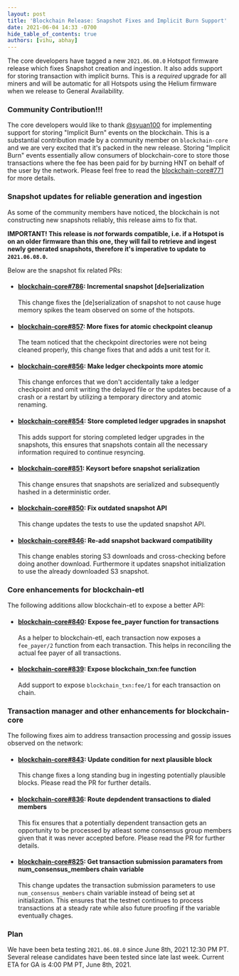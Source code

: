 ```yaml
---
layout: post
title: 'Blockchain Release: Snapshot Fixes and Implicit Burn Support'
date: 2021-06-04 14:33 -0700
hide_table_of_contents: true
authors: [vihu, abhay]
---
```


The core developers have tagged a new `2021.06.08.0` Hotspot firmware release which fixes Snapshot
creation and ingestion. It also adds support for storing transaction with implicit burns. This is a
_required_ upgrade for all miners and will be automatic for all Hotspots using the Helium firmware
when we release to General Availability.

<!--truncate-->

### Community Contribution!!!

The core developers would like to thank [@syuan100](https://github.com/syuan100) for implementing
support for storing "Implicit Burn" events on the blockchain. This is a substantial contribution
made by a community member on `blockchain-core` and we are very excited that it's packed in the new
release. Storing "Implicit Burn" events essentially allow consumers of blockchain-core to store
those transactions where the fee has been paid for by burning HNT on behalf of the user by the
network. Please feel free to read the
[blockchain-core#771](https://github.com/helium/blockchain-core/pull/771) for more details.

### Snapshot updates for reliable generation and ingestion

As some of the community members have noticed, the blockchain is not constructing new snapshots
reliably, this release aims to fix that.

**IMPORTANT! This release is _not_ forwards compatible, i.e. if a Hotspot is on an older firmware
than this one, they will fail to retrieve and ingest newly generated snapshots, therefore it's
imperative to update to `2021.06.08.0`.**

Below are the snapshot fix related PRs:

- #### [blockchain-core#786](https://github.com/helium/blockchain-core/pull/786): Incremental snapshot [de]serialization

  This change fixes the [de]serialization of snapshot to not cause huge memory spikes the team
  observed on some of the hotspots.

- #### [blockchain-core#857](https://github.com/helium/blockchain-core/pull/857): More fixes for atomic checkpoint cleanup

  The team noticed that the checkpoint directories were not being cleaned properly, this change
  fixes that and adds a unit test for it.

- #### [blockchain-core#856](https://github.com/helium/blockchain-core/pull/856): Make ledger checkpoints more atomic

  This change enforces that we don't accidentally take a ledger checkpoint and omit writing the
  delayed file or the updates because of a crash or a restart by utilizing a temporary directory and
  atomic renaming.

- #### [blockchain-core#854](https://github.com/helium/blockchain-core/pull/854): Store completed ledger upgrades in snapshot

  This adds support for storing completed ledger upgrades in the snapshots, this ensures that
  snapshots contain all the necessary information required to continue resyncing.

- #### [blockchain-core#851](https://github.com/helium/blockchain-core/pull/851): Keysort before snapshot serialization

  This change ensures that snapshots are serialized and subsequently hashed in a deterministic
  order.

- #### [blockchain-core#850](https://github.com/helium/blockchain-core/pull/850): Fix outdated snapshot API

  This change updates the tests to use the updated snapshot API.

- #### [blockchain-core#846](https://github.com/helium/blockchain-core/pull/846): Re-add snapshot backward compatibility

  This change enables storing S3 downloads and cross-checking before doing another download.
  Furthermore it updates snapshot initialization to use the already downloaded S3 snapshot.

### Core enhancements for blockchain-etl

The following additions allow blockchain-etl to expose a better API:

- #### [blockchain-core#840](https://github.com/helium/blockchain-core/pull/840): Expose fee_payer function for transactions

  As a helper to blockchain-etl, each transaction now exposes a `fee_payer/2` function from each
  transaction. This helps in reconciling the actual fee payer of all transactions.

- #### [blockchain-core#839](https://github.com/helium/blockchain-core/pull/839): Expose blockchain_txn:fee function

  Add support to expose `blockchain_txn:fee/1` for each transaction on chain.

### Transaction manager and other enhancements for blockchain-core

The following fixes aim to address transaction processing and gossip issues observed on the network:

- #### [blockchain-core#843](https://github.com/helium/blockchain-core/pull/843): Update condition for next plausible block

  This change fixes a long standing bug in ingesting potentially plausible blocks. Please read the
  PR for further details.

- #### [blockchain-core#836](https://github.com/helium/blockchain-core/pull/836): Route depdendent transactions to dialed members

  This fix ensures that a potentially dependent transaction gets an opportunity to be processed by
  atleast some consensus group members given that it was never accepted before. Please read the PR
  for further details.

- #### [blockchain-core#825](https://github.com/helium/blockchain-core/pull/825): Get transaction submission paramaters from num_consensus_members chain variable

  This change updates the transaction submission parameters to use `num_consensus_members` chain
  variable instead of being set at initialization. This ensures that the testnet continues to
  process transactions at a steady rate while also future proofing if the variable eventually
  chages.

### Plan

We have been beta testing `2021.06.08.0` since June 8th, 2021 12:30 PM PT. Several release
candidates have been tested since late last week. Current ETA for GA is 4:00 PM PT, June 8th, 2021.
